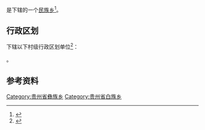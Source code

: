 {{中国乡级行政区|52/05/21/213/000}}

'''{{PAGENAMEBASE}}'''是{{PRC admin/fullname|52/05/21/213/000|3}}下辖的一个[[民族乡|民族乡]]<ref>{{PRC admin/ref sgc|{{PRC admin/parent|52/05/21/213/000}}}}</ref>。

== 行政区划 ==
{{PAGENAMEBASE}}下辖以下村级行政区划单位<ref>{{PRC admin/ref sgc|52/05/21/213/000}}</ref>：

{{PRC admin/children|52/05/21/213/000}}。

== 参考资料 ==
{{reflist}}

{{贵州行政区划小作品}}
{{PRC admin/navcat|52/05/21/213/000}}
[[Category:贵州省彝族乡|Category:贵州省彝族乡]]
[[Category:贵州省白族乡|Category:贵州省白族乡]]